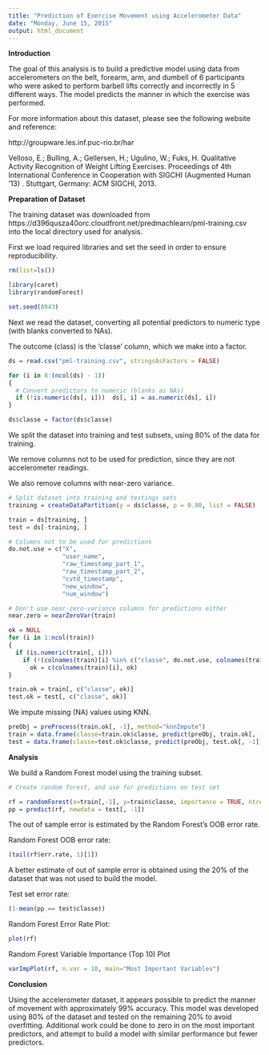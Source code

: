 ---
title: "Prediction of Exercise Movement using Accelerometer Data"
date: "Monday, June 15, 2015"
output: html_document
---

**Introduction**

The goal of this analysis is to build a predictive model using data from accelerometers on the belt, forearm, arm, and dumbell of 6 participants who were asked to perform barbell lifts correctly and incorrectly in 5 different ways.  The model predicts the manner in which the exercise was performed.

For more information about this dataset, please see the following website and reference:

http://groupware.les.inf.puc-rio.br/har

Velloso, E.; Bulling, A.; Gellersen, H.; Ugulino, W.; Fuks, H. Qualitative Activity Recognition of Weight Lifting Exercises. Proceedings of 4th International Conference in Cooperation with SIGCHI (Augmented Human '13) . Stuttgart, Germany: ACM SIGCHI, 2013.

**Preparation of Dataset**

The training dataset was downloaded from https://d396qusza40orc.cloudfront.net/predmachlearn/pml-training.csv into the local directory used for analysis.

First we load required libraries and set the seed in order to ensure reproducibility.

```{r echo=FALSE, warning=FALSE, message=FALSE}
rm(list=ls())

library(caret)
library(randomForest)

set.seed(8943)
```

Next we read the dataset, converting all potential predictors to numeric type (with blanks converted to NAs).

The outcome (class) is the 'classe' column, which we make into a factor.

```{r warning=FALSE, message=FALSE}
ds = read.csv("pml-training.csv", stringsAsFactors = FALSE)

for (i in 8:(ncol(ds) - 1))
{
  # Convert predictors to numeric (blanks as NAs)
  if (!is.numeric(ds[, i]))  ds[, i] = as.numeric(ds[, i])
}

ds$classe = factor(ds$classe)
```

We split the dataset into training and test subsets, using 80% of the data for training.

We remove columns not to be used for prediction, since they are not accelerometer readings.

We also remove columns with near-zero variance.

```{r}
# Split dataset into training and testings sets
training = createDataPartition(y = ds$classe, p = 0.80, list = FALSE)

train = ds[training, ]
test = ds[-training, ]

# Columns not to be used for predictions
do.not.use = c("X",
               "user_name",
               "raw_timestamp_part_1",
               "raw_timestamp_part_2",
               "cvtd_timestamp",
               "new_window",
               "num_window")

# Don't use near-zero-variance columns for predictions either
near.zero = nearZeroVar(train)

ok = NULL
for (i in 1:ncol(train))
{
  if (is.numeric(train[, i]))
    if (!(colnames(train)[i] %in% c("classe", do.not.use, colnames(train)[near.zero])))
      ok = c(colnames(train)[i], ok)
}

train.ok = train[, c("classe", ok)]
test.ok = test[, c("classe", ok)]
```

We impute missing (NA) values using KNN.

```{r}
preObj = preProcess(train.ok[, -1], method="knnImpute")
train = data.frame(classe=train.ok$classe, predict(preObj, train.ok[, -1]))
test = data.frame(classe=test.ok$classe, predict(preObj, test.ok[, -1]))
```

**Analysis**

We build a Random Forest model using the training subset.

```{r}
# Create random forest, and use for predictions on test set

rf = randomForest(x=train[,-1], y=train$classe, importance = TRUE, ntree=200)
pp = predict(rf, newdata = test[, -1])

```

The out of sample error is estimated by the Random Forest's OOB error rate.

Random Forest OOB error rate:

```{r echo=FALSE}
(tail(rf$err.rate, 1)[1])
```

A better estimate of out of sample error is obtained using the 20% of the dataset that was not used to build the model.

Test set error rate:

```{r echo=FALSE}
(1-mean(pp == test$classe))
```

Random Forest Error Rate Plot:

```{r echo=FALSE}
plot(rf)
```

Random Forest Variable Importance (Top 10) Plot

```{r echo=FALSE}
varImpPlot(rf, n.var = 10, main="Most Important Variables")
```

**Conclusion**

Using the accelerometer dataset, it appears possible to predict the manner of movement with approximately 99% accuracy.  This model was developed using 80% of the dataset and tested on the remaining 20% to avoid overfitting.  Additional work could be done to zero in on the most important predictors, and attempt to build a model with similar performance but fewer predictors.
